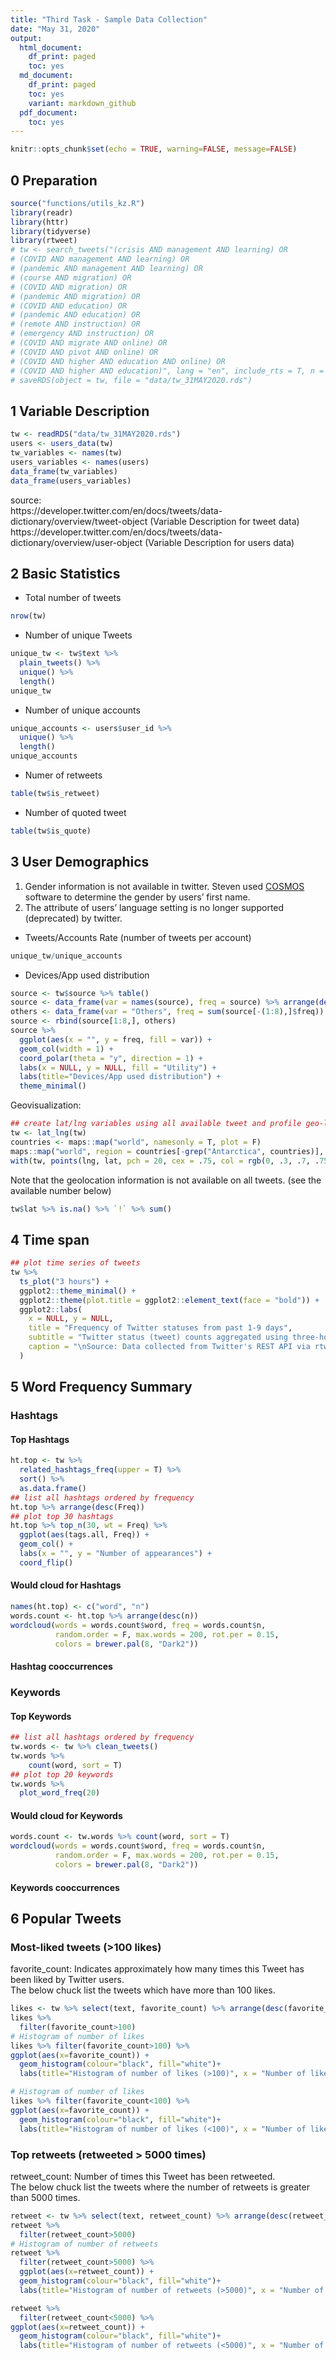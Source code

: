 ```yaml
---
title: "Third Task - Sample Data Collection"
date: "May 31, 2020"
output:
  html_document:
    df_print: paged
    toc: yes
  md_document:
    df_print: paged
    toc: yes
    variant: markdown_github
  pdf_document:
    toc: yes
---
```


```r
knitr::opts_chunk$set(echo = TRUE, warning=FALSE, message=FALSE)
```

## 0 Preparation
```r
source("functions/utils_kz.R")
library(readr)
library(httr)
library(tidyverse)  
library(rtweet)
# tw <- search_tweets("(crisis AND management AND learning) OR
# (COVID AND management AND learning) OR
# (pandemic AND management AND learning) OR
# (course AND migration) OR
# (COVID AND migration) OR
# (pandemic AND migration) OR
# (COVID AND education) OR
# (pandemic AND education) OR
# (remote AND instruction) OR
# (emergency AND instruction) OR
# (COVID AND migrate AND online) OR
# (COVID AND pivot AND online) OR
# (COVID AND higher AND education AND online) OR
# (COVID AND higher AND education)", lang = "en", include_rts = T, n = 10000, retryonratelimit = TRUE)
# saveRDS(object = tw, file = "data/tw_31MAY2020.rds")
```

## 1 Variable Description
```r
tw <- readRDS("data/tw_31MAY2020.rds")
users <- users_data(tw)
tw_variables <- names(tw)
users_variables <- names(users)
data_frame(tw_variables)
data_frame(users_variables)
```

source: \
https://developer.twitter.com/en/docs/tweets/data-dictionary/overview/tweet-object (Variable Description for tweet data)
https://developer.twitter.com/en/docs/tweets/data-dictionary/overview/user-object (Variable Description for users data) 

## 2 Basic Statistics
* Total number of tweets
```r
nrow(tw)
```
* Number of unique Tweets 
```r
unique_tw <- tw$text %>% 
  plain_tweets() %>% 
  unique() %>% 
  length()
unique_tw
```
* Number of unique accounts 
```r
unique_accounts <- users$user_id %>% 
  unique() %>% 
  length()
unique_accounts
```
* Numer of retweets
```r
table(tw$is_retweet)
```
* Number of quoted tweet
```r
table(tw$is_quote)
```

## 3 User Demographics
1. Gender information is not available in twitter. Steven used [COSMOS](http://socialdatalab.net/COSMOS) software to determine the gender by users' first name.
2. The attribute of users' language setting is no longer supported (deprecated) by twitter.

* Tweets/Accounts Rate (number of tweets per account)
```r
unique_tw/unique_accounts
```
* Devices/App used distribution
```r
source <- tw$source %>% table()
source <- data_frame(var = names(source), freq = source) %>% arrange(desc(freq)) 
others <- data_frame(var = "Others", freq = sum(source[-(1:8),]$freq))
source <- rbind(source[1:8,], others)
source %>%
  ggplot(aes(x = "", y = freq, fill = var)) +
  geom_col(width = 1) +
  coord_polar(theta = "y", direction = 1) + 
  labs(x = NULL, y = NULL, fill = "Utility") +
  labs(title="Devices/App used distribution") + 
  theme_minimal()
```

Geovisualization:
```r
## create lat/lng variables using all available tweet and profile geo-location data
tw <- lat_lng(tw)
countries <- maps::map("world", namesonly = T, plot = F)
maps::map("world", region = countries[-grep("Antarctica", countries)], lwd = .25)
with(tw, points(lng, lat, pch = 20, cex = .75, col = rgb(0, .3, .7, .75)))
```


Note that the geolocation information is not available on all tweets. (see the available number below)
```r
tw$lat %>% is.na() %>% `!` %>% sum()
```
## 4 Time span
```r
## plot time series of tweets
tw %>%
  ts_plot("3 hours") +
  ggplot2::theme_minimal() +
  ggplot2::theme(plot.title = ggplot2::element_text(face = "bold")) +
  ggplot2::labs(
    x = NULL, y = NULL,
    title = "Frequency of Twitter statuses from past 1-9 days",
    subtitle = "Twitter status (tweet) counts aggregated using three-hour intervals",
    caption = "\nSource: Data collected from Twitter's REST API via rtweet"
  ) 
```

## 5 Word Frequency Summary
### Hashtags
#### Top Hashtags
```r
ht.top <- tw %>%
  related_hashtags_freq(upper = T) %>%
  sort() %>%
  as.data.frame() 
## list all hashtags ordered by frequency
ht.top %>% arrange(desc(Freq))
## plot top 30 hashtags
ht.top %>% top_n(30, wt = Freq) %>%
  ggplot(aes(tags.all, Freq)) +
  geom_col() +
  labs(x = "", y = "Number of appearances") +
  coord_flip()
```

#### Would cloud for Hashtags
```r
names(ht.top) <- c("word", "n")
words.count <- ht.top %>% arrange(desc(n))
wordcloud(words = words.count$word, freq = words.count$n, 
          random.order = F, max.words = 200, rot.per = 0.15,
          colors = brewer.pal(8, "Dark2"))
```

#### Hashtag cooccurrences 


### Keywords
#### Top Keywords 
```r
## list all hashtags ordered by frequency
tw.words <- tw %>% clean_tweets() 
tw.words %>%
    count(word, sort = T) 
## plot top 20 keywords
tw.words %>% 
  plot_word_freq(20)
```

#### Would cloud for Keywords
```r
words.count <- tw.words %>% count(word, sort = T)
wordcloud(words = words.count$word, freq = words.count$n, 
          random.order = F, max.words = 200, rot.per = 0.15,
          colors = brewer.pal(8, "Dark2"))
```

#### Keywords cooccurrences





## 6 Popular Tweets
### Most-liked tweets (>100 likes)
favorite_count: Indicates approximately how many times this Tweet has been liked by Twitter users. \
The below chuck list the tweets which have more than 100 likes.
```r
likes <- tw %>% select(text, favorite_count) %>% arrange(desc(favorite_count))
likes %>%
  filter(favorite_count>100)
# Histogram of number of likes
likes %>% filter(favorite_count>100) %>%
ggplot(aes(x=favorite_count)) + 
  geom_histogram(colour="black", fill="white")+
  labs(title="Histogram of number of likes (>100)", x = "Number of likes") 

# Histogram of number of likes
likes %>% filter(favorite_count<100) %>%
ggplot(aes(x=favorite_count)) + 
  geom_histogram(colour="black", fill="white")+
  labs(title="Histogram of number of likes (<100)", x = "Number of likes") 
```


### Top retweets (retweeted > 5000 times)
retweet_count: Number of times this Tweet has been retweeted.\
The below chuck list the tweets where the number of retweets is greater than 5000 times.
```r
retweet <- tw %>% select(text, retweet_count) %>% arrange(desc(retweet_count))
retweet %>%
  filter(retweet_count>5000)
# Histogram of number of retweets
retweet %>%
  filter(retweet_count>5000) %>%
  ggplot(aes(x=retweet_count)) + 
  geom_histogram(colour="black", fill="white")+
  labs(title="Histogram of number of retweets (>5000)", x = "Number of retweets") 

retweet %>%
  filter(retweet_count<5000) %>%
ggplot(aes(x=retweet_count)) + 
  geom_histogram(colour="black", fill="white")+
  labs(title="Histogram of number of retweets (<5000)", x = "Number of retweets") 
```




